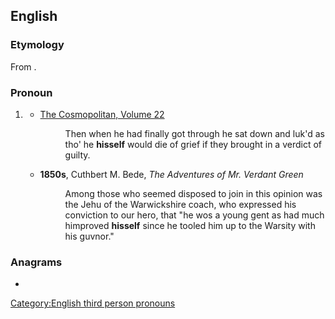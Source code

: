 ==English==

===Etymology===
From {{inh|en|enm|}}.

===Pronoun===
{{head|en|pronoun|plural|themselves|or|theirselves}}

# {{lb|en|nonstandard|now|_|chiefly|dialect}} {{form of|en|Variant form|himself}}
#* [https://books.google.com/books?id=M2hAAQAAMAAJ&pg=PA564&dq=he+hisself&hl=en&sa=X&ved=0ahUKEwikr4vqxaviAhUOVK0KHX2FD1sQ6AEIMjAB#v=onepage&q=he%20hisself&f=false The Cosmopolitan, Volume 22]
#*: Then when he had finally got through he sat down and luk'd as tho' he '''hisself''' would die of grief if they brought in a verdict of guilty.
#* '''1850s''', Cuthbert M. Bede, ''The Adventures of Mr. Verdant Green''
#*: Among those who seemed disposed to join in this opinion was the Jehu of the Warwickshire coach, who expressed his conviction to our hero, that "he wos a young gent as had much himproved '''hisself''' since he tooled him up to the Warsity with his guvnor."

===Anagrams===
* {{anagrams|en|a=efhilss|Fishels|selfish}}

[[Category:English third person pronouns]]